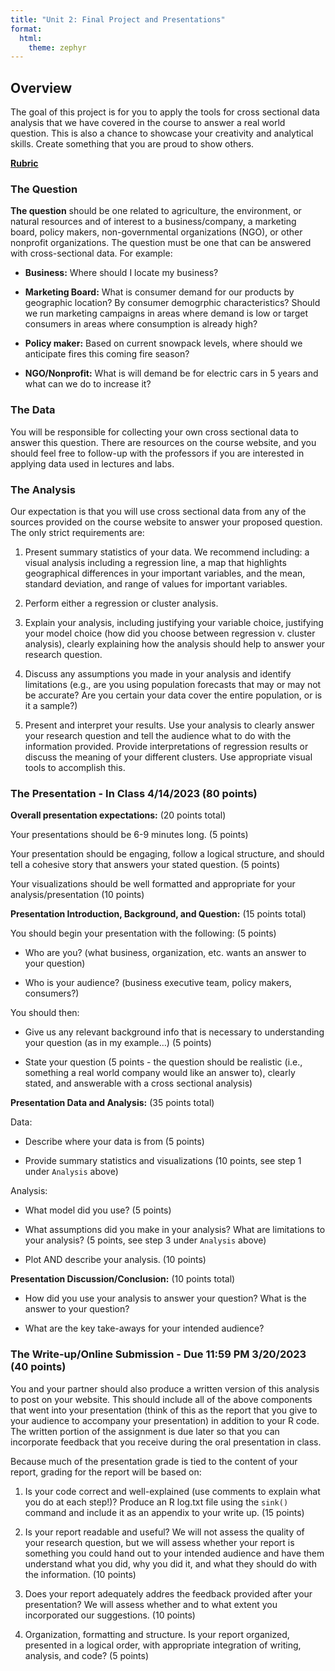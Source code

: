 ```yaml
---
title: "Unit 2: Final Project and Presentations"
format: 
  html:
    theme: zephyr
---
```


## Overview

The goal of this project is for you to apply the tools for cross sectional data analysis that we have covered in the course to answer a real world question. This is also a chance to showcase your creativity and analytical skills. Create something that you are proud to show others.

[**Rubric**](project_2_rubric.html)


### The Question

**The question** should be one related to agriculture, the environment, or natural resources and of interest to a business/company, a marketing board, policy makers, non-governmental organizations (NGO), or other nonprofit organizations. The question must be one that can be answered with cross-sectional data. For example:

- **Business:** Where should I locate my business?

- **Marketing Board:** What is consumer demand for our products by geographic location? By consumer demogrphic characteristics? Should we run marketing campaigns in areas where demand is low or target consumers in areas where consumption is already high?

- **Policy maker:** Based on current snowpack levels, where should we anticipate fires this coming fire season?

- **NGO/Nonprofit:** What is will demand be for electric cars in 5 years and what can we do to increase it?

### The Data

You will be responsible for collecting your own cross sectional data to answer this question. There are resources on the course website, and you should feel free to follow-up with the professors if you are interested in applying data used in lectures and labs.


### The Analysis

Our expectation is that you will use cross sectional data from any of the sources provided on the course website to answer your proposed question. The only strict requirements are: 

1. Present summary statistics of your data. We recommend including: a visual analysis including a regression line, a map that highlights geographical differences in your important variables, and the mean, standard deviation, and range of values for important variables. 

2. Perform either a regression or cluster analysis.

3. Explain your analysis, including justifying your variable choice, justifying your model choice (how did you choose between regression v. cluster analysis), clearly explaining how the analysis should help to answer your research question.

4. Discuss any assumptions you made in your analysis and identify limitations (e.g., are you using population forecasts that may or may not be accurate? Are you certain your data cover the entire population, or is it a sample?)

5. Present and interpret your results. Use your analysis to clearly answer your research question and tell the audience what to do with the information provided. Provide interpretations of regression results or discuss the meaning of your different clusters. Use appropriate visual tools to accomplish this.

### The Presentation - In Class 4/14/2023 (80 points)

**Overall presentation expectations:** (20 points total)

Your presentations should be 6-9 minutes long. (5 points)

Your presentation should be engaging, follow a logical structure, and should tell a cohesive story that answers your stated question. (5 points)

Your visualizations should be well formatted and appropriate for your analysis/presentation (10 points)

**Presentation Introduction, Background, and Question:** (15 points total)

You should begin your presentation with the following: (5 points)

- Who are you? (what business, organization, etc. wants an answer to your question) 

- Who is your audience? (business executive team, policy makers, consumers?) 

You should then: 

- Give us any relevant background info that is necessary to understanding your question (as in my example...) (5 points)

- State your question (5 points - the question should be realistic (i.e., something a real world company would like an answer to), clearly stated, and answerable with a cross sectional analysis)

**Presentation Data and Analysis:** (35 points total)

Data: 

- Describe where your data is from (5 points)

- Provide summary statistics and visualizations (10 points, see step 1 under `Analysis` above)

Analysis:

- What model did you use? (5 points)

- What assumptions did you make in your analysis?  What are limitations to your analysis? (5 points, see step 3 under `Analysis` above)

- Plot AND describe your analysis. (10 points)

**Presentation Discussion/Conclusion:** (10 points total)

- How did you use your analysis to answer your question? What is the answer to your question?

- What are the key take-aways for your intended audience?


### The Write-up/Online Submission - Due 11:59 PM 3/20/2023 (40 points)

You and your partner should also produce a written version of this analysis to post on your website. This should include all of the above components that went into your presentation (think of this as the report that you give to your audience to accompany your presentation) in addition to your R code. The written portion of the assignment is due later so that you can incorporate feedback that you receive during the oral presentation in class.

Because much of the presentation grade is tied to the content of your report, grading for the report will be based on: 

1. Is your code correct and well-explained (use comments to explain what you do at each step!)? Produce an R log.txt file using the `sink()` command and include it as an appendix to your write up. (15 points)

2. Is your report readable and useful? We will not assess the quality of your research question, but we will assess whether your report is something you could hand out to your intended audience and have them understand what you did, why you did it, and what they should do with the information. (10 points)

3. Does your report adequately addres the feedback provided after your presentation? We will assess whether and to what extent you incorporated our suggestions. (10 points)

3. Organization, formatting and structure. Is your report organized, presented in a logical order, with appropriate integration of writing, analysis, and code? (5 points)

